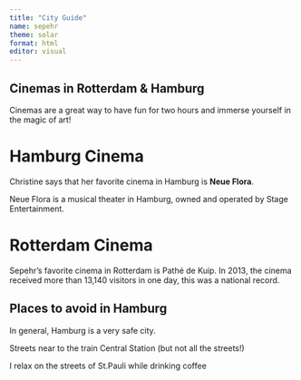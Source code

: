 ```yaml
---
title: "City Guide"
name: sepehr
theme: solar
format: html
editor: visual
---
```


## Cinemas in Rotterdam & Hamburg

:::{.callout-note}
Cinemas are a great way to have fun for two hours and immerse yourself in the magic of art!
:::

# Hamburg Cinema

Christine says that her favorite cinema in Hamburg is **Neue Flora**.

Neue Flora is a musical theater in Hamburg, owned and operated by Stage Entertainment.

# Rotterdam Cinema

Sepehr's favorite cinema in Rotterdam is Pathé de Kuip. In 2013, the cinema received more than 13,140 visitors in one day, this was a national record.

## Places to avoid in Hamburg

:::{.callout-warning}
In general, Hamburg is a very safe city.
:::

Streets near to the train Central Station (but not all the streets!)

I relax on the streets of St.Pauli while drinking coffee
